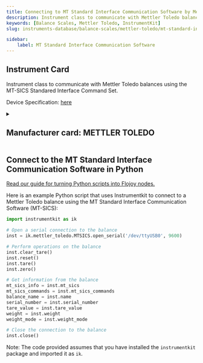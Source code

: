 ```yaml
---
title: Connecting to MT Standard Interface Communication Software by Mettler Toledo in Python
description: Instrument class to communicate with Mettler Toledo balances using the MT-SICS Standared Interface Command Set.
keywords: [Balance Scales, Mettler Toledo, InstrumentKit] 
slug: instruments-database/balance-scales/mettler-toledo/mt-standard-interface-communication-software 

sidebar:
    label: MT Standard Interface Communication Software 
---
```



## Instrument Card

Instrument class to communicate with Mettler Toledo balances using the MT-SICS Standared Interface Command Set.





Device Specification: [here](/instruments-database/all-instruments)

<details style={{ marginTop: "15px"}}>
<summary><h2 style={{display:'inline'}}>Manufacturer card: METTLER TOLEDO</h2></summary>

![METTLER TOLEDO](https://res.cloudinary.com/dhopxs1y3/image/upload/v1692806124/Instruments/Vendor%20Logos/Mettler_Toledo.png)

Mettler Toledo (NYSE: MTD) is a multinational manufacturer of scales and analytical instruments. It is the largest provider of weighing instruments for use in laboratory, industrial, and food retailing applications. The company also provides various analytical instruments, process analytics instruments, and end-of-line inspection systems. The company operates worldwide with 70% of net sales, derived in equal parts, from Europe and from the Americas. Asian business is included in the remaining 30%.[2] Mettler Toledo is headquartered in Switzerland and incorporated in the United States.[4]

- Headquarters: Columbus, Ohio, USA
- Yearly Revenue (millions, USD): 2819
- Vendor Website: [here](https://www.mt.com/ca/en/home.html)

</details>


<FeaturedInstrumentVideo category="BALANCE_SCALES" />

## Connect to the MT Standard Interface Communication Software in Python

[Read our guide for turning Python scripts into Flojoy nodes.](https://docs.flojoy.ai/contribution/blocks/custom-flojoy-block/)



<Tabs>
<TabItem value="Flojoy" label="Flojoy" className="flojoy-instrument-tabs">

<SectionsCard category="BALANCE_SCALES" manufacturer="Mettler Toledo"></SectionsCard>

</TabItem>
<TabItem value="InstrumentKit" label="InstrumentKit">

Here is an example Python script that uses Instrumentkit to connect to a Mettler Toledo balance using the MT Standard Interface Communication Software (MT-SICS):

```python
import instrumentkit as ik

# Open a serial connection to the balance
inst = ik.mettler_toledo.MTSICS.open_serial('/dev/ttyUSB0', 9600)

# Perform operations on the balance
inst.clear_tare()
inst.reset()
inst.tare()
inst.zero()

# Get information from the balance
mt_sics_info = inst.mt_sics
mt_sics_commands = inst.mt_sics_commands
balance_name = inst.name
serial_number = inst.serial_number
tare_value = inst.tare_value
weight = inst.weight
weight_mode = inst.weight_mode

# Close the connection to the balance
inst.close()
```

Note: The code provided assumes that you have installed the `instrumentkit` package and imported it as `ik`.

</TabItem>
</Tabs>